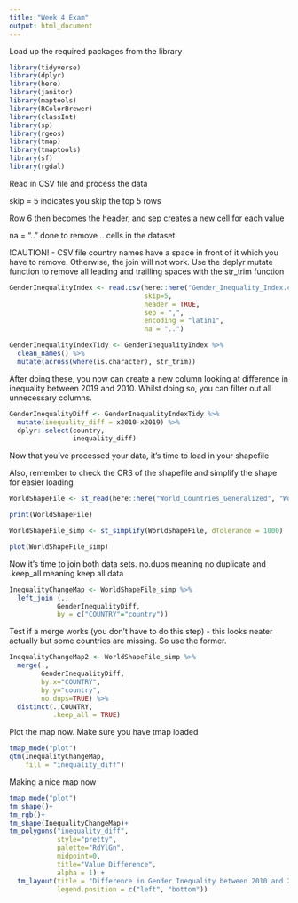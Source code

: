 ```yaml
---
title: "Week 4 Exam"
output: html_document
---
```


Load up the required packages from the library

```r
library(tidyverse)
library(dplyr)
library(here)
library(janitor)
library(maptools)
library(RColorBrewer)
library(classInt)
library(sp)
library(rgeos)
library(tmap)
library(tmaptools)
library(sf)
library(rgdal)
```

Read in CSV file and process the data

skip = 5 indicates you skip the top 5 rows

Row 6 then becomes the header, and sep creates a new cell for each value

na = ".." done to remove .. cells in the dataset

!CAUTION! - CSV file country names have a space in front of it which you have to remove. Otherwise, the join will not work. Use the deplyr mutate function to remove all leading and trailling spaces with the str_trim function

```r
GenderInequalityIndex <- read.csv(here::here("Gender_Inequality_Index.csv"), 
                                  skip=5,
                                  header = TRUE,
                                  sep = ",", 
                                  encoding = "latin1",
                                  na = "..")

GenderInequalityIndexTidy <- GenderInequalityIndex %>%
  clean_names() %>%
  mutate(across(where(is.character), str_trim))
```

After doing these, you now can create a new column looking at difference in inequality between 2019 and 2010. Whilst doing so, you can filter out all unnecessary columns.

```r
GenderInequalityDiff <- GenderInequalityIndexTidy %>%
  mutate(inequality_diff = x2010-x2019) %>%
  dplyr::select(country,
                inequality_diff)
```

Now that you've processed your data, it's time to load in your shapefile

Also, remember to check the CRS of the shapefile and simplify the shape for easier loading

```r
WorldShapeFile <- st_read(here::here("World_Countries_Generalized", "World_Countries__Generalized_.shp"))

print(WorldShapeFile)

WorldShapeFile_simp <- st_simplify(WorldShapeFile, dTolerance = 1000)

plot(WorldShapeFile_simp)
```

Now it's time to join both data sets. no.dups meaning no duplicate and .keep_all meaning keep all data

```r
InequalityChangeMap <- WorldShapeFile_simp %>%
  left_join (.,
            GenderInequalityDiff,
            by = c("COUNTRY"="country"))
```

Test if a merge works (you don't have to do this step) - this looks neater actually but some countries are missing. So use the former.

```r
InequalityChangeMap2 <- WorldShapeFile_simp %>%
  merge(.,
        GenderInequalityDiff,
        by.x="COUNTRY",
        by.y="country",
        no.dups=TRUE) %>%
  distinct(.,COUNTRY,
           .keep_all = TRUE)
```

Plot the map now. Make sure you have tmap loaded

```r
tmap_mode("plot")
qtm(InequalityChangeMap,
    fill = "inequality_diff")
```

Making a nice map now

```r
tmap_mode("plot")
tm_shape()+
tm_rgb()+
tm_shape(InequalityChangeMap)+
tm_polygons("inequality_diff",
            style="pretty",
            palette="RdYlGn",
            midpoint=0,
            title="Value Difference",
            alpha = 1) +
  tm_layout(title = "Difference in Gender Inequality between 2010 and 2019",
            legend.position = c("left", "bottom"))
```


